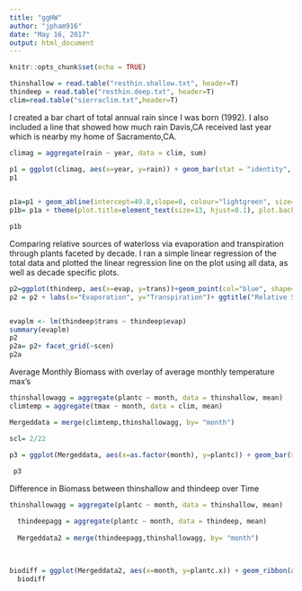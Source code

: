 ```yaml
---
title: "ggHW"
author: "jpham916"
date: "May 16, 2017"
output: html_document
---
```


```r
knitr::opts_chunk$set(echo = TRUE)
```

```r
thinshallow = read.table("resthin.shallow.txt", header=T)
thindeep = read.table("resthin.deep.txt", header=T)
clim=read.table("sierraclim.txt",header=T)

```


I created a bar chart of total annual rain since I was born (1992). I also included a line that showed how much rain Davis,CA received last year which is nearby my home of Sacramento,CA.
```r
climag = aggregate(rain ~ year, data = clim, sum)

p1 = ggplot(climag, aes(x=year, y=rain)) + geom_bar(stat = "identity", fill= "navyblue") + ggtitle("Annual Rain Totals since June 1992 (My Birth)") + theme(axis.text= element_text(colour="sienna1", size=12))+ scale_x_continuous(limits = c(1992,2013)) + labs(y="Total Annual Rainfall (cm)", x="Year") 
p1

                                                                                                                                                                                                              
p1a=p1 + geom_abline(intercept=49.8,slope=0, colour="lightgreen", size=1)
p1b= p1a + theme(plot.title=element_text(size=13, hjust=0.1), plot.background=element_rect(fill="plum4")) 

p1b

```

Comparing relative sources of waterloss via evaporation and transpiration through plants faceted by decade. I ran a simple linear regression of the total data and plotted the linear regression line on the plot using all data, as well as decade specific plots.
```r
p2=ggplot(thindeep, aes(x=evap, y=trans))+geom_point(col="blue", shape=24, size=rel(1))
p2 = p2 + labs(x="Evaporation", y="Transpiration")+ ggtitle("Relative Sources of Waterloss") +geom_abline(intercept=1.79,slope=-2.88, colour="green", size=2) + theme_bw()


evaplm <- lm(thindeep$trans ~ thindeep$evap)
summary(evaplm)
p2
p2a= p2+ facet_grid(~scen)
p2a
```


Average Monthly Biomass with overlay of average monthly temperature max's

```r
thinshallowagg = aggregate(plantc ~ month, data = thinshallow, mean)
climtemp = aggregate(tmax ~ month, data = clim, mean)

Mergeddata = merge(climtemp,thinshallowagg, by= "month")

scl= 2/22
  
p3 = ggplot(Mergeddata, aes(x=as.factor(month), y=plantc)) + geom_bar(stat = "identity", fill= "orange") + ggtitle("Average Plant Biomass by Month with Temperature Averages") + labs(y= "Plant Biomass", x="Month") + geom_smooth(aes(x=month, y = tmax*scl))+theme_light()

 p3                                                                                                                           
```

Difference in Biomass between thinshallow and thindeep over Time



```r
thinshallowagg = aggregate(plantc ~ month, data = thinshallow, mean)

  thindeepagg = aggregate(plantc ~ month, data = thindeep, mean)
  
  Mergeddata2 = merge(thindeepagg,thinshallowagg, by= "month")
  
  

biodiff = ggplot(Mergeddata2, aes(x=month, y=plantc.x)) + geom_ribbon(aes(ymin = plantc.y, ymax = plantc.x), fill="darkgreen") + labs(x = "Month", y= "Plant Biomass", title= "Differences in Plant Biomasses between Shallow and Deep Thinning Methods") + theme( plot.background=element_rect(fill="blue"))
  biodiff
```

